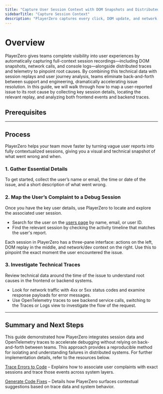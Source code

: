 ```yaml
---
title: "Capture User Session Context with DOM Snapshots and Distributed Traces"
sidebarTitle: "Capture Session Context"
description: "PlayerZero captures every click, DOM update, and network request in real-time, so teams can discover, analyze, and fix defects faster."
---
```




# Overview

PlayerZero gives teams complete visibility into user experiences by automatically capturing full-context session recordings—including DOM snapshots, network calls, and console logs—alongside distributed traces and telemetry to pinpoint root causes. By combining this technical data with session replays and user journey analysis, teams eliminate back-and-forth between support and engineering, dramatically accelerating issue resolution. In this guide, we will walk through how to map a user-reported issue to its root cause by collecting key session details, locating the relevant replay, and analyzing both frontend events and backend traces. 
## Prerequisites

<SourceControlManagement/>

<WebSdk/>

---

## Process

PlayerZero helps your team move faster by turning vague user reports into fully contextualized sessions, giving you a visual and technical snapshot of what went wrong and when.

### 1. Gather Essential Details

To get started, collect the user’s name or email, the time or date of the issue, and a short description of what went wrong.

### 2. Map the User’s Complaint to a Debug Session

Once you have the key user details, use PlayerZero to locate and explore the associated user session.

- Search for the user on the [users page](https://go.playerzero.app/users) by name, email, or user ID.
- Find the relevant session by checking the activity timeline that matches the user's report.

Each session in PlayerZero has a three-pane interface: actions on the left, DOM replay in the middle, and network/dev context on the right. Use this to pinpoint the exact moment the user encountered the issue.

### 3. Investigate Technical Traces

Review technical data around the time of the issue to understand root causes in the frontend or backend systems.

- Look for network traffic with 4xx or 5xx status codes and examine response payloads for error messages.
- Use OpenTelemetry traces to see backend service calls, switching to the Traces or Logs view to investigate the flow of the request.

---

## Summary and Next Steps
This guide demonstrated how PlayerZero integrates session data and OpenTelemetry traces to accelerate debugging without relying on back-and-forth between teams. This approach provides a reproducible method for isolating and understanding failures in distributed systems. For further implementation details, refer to the resources below.

[Trace Errors to Code](/use-cases/resolve-customer-issues/trace-errors-to-code) – Explains how to associate user complaints with exact sessions and trace those events across system layers.

[Generate Code Fixes](/use-cases/resolve-customer-issues/generate-code-fixes) – Details how PlayerZero surfaces contextual suggestions based on trace data and system behavior.
